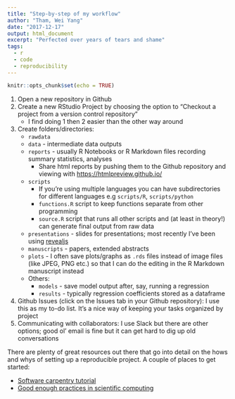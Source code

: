 ```yaml
---
title: "Step-by-step of my workflow"
author: "Tham, Wei Yang"
date: "2017-12-17"
output: html_document
excerpt: "Perfected over years of tears and shame"
tags:
  - r
  - code
  - reproducibility
---
```


```r
knitr::opts_chunk$set(echo = TRUE)
```

1. Open a new repository in Github
1. Create a new RStudio Project by choosing the option to "Checkout a project from a version control repository"
    + I find doing 1 then 2 easier than the other way around
1. Create folders/directories:
    + `rawdata`
    + `data` - intermediate data outputs
    + `reports` - usually R Notebooks or R Markdown files recording summary statistics, analyses
        + Share html reports by pushing them to the Github repository and viewing with [https://htmlpreview.github.io/](https://htmlpreview.github.io/) 
    + `scripts` 
        + If you're using multiple languages you can have subdirectories for different languages e.g `scripts/R`, `scripts/python`
        + `functions.R` script to keep functions separate from other programming
        + `source.R` script that runs all other scripts and (at least in theory!) can generate final output from raw data
    + `presentations` - slides for presentations; most recently I've been using [revealjs](http://rmarkdown.rstudio.com/revealjs_presentation_format.html)
    + `manuscripts` - papers, extended abstracts
    + `plots` - I often save plots/graphs as `.rds` files instead of image files (like JPEG, PNG etc.) so that I can do the editing in the R Markdown manuscript instead
    + Others: 
        + `models` - save model output after, say, running a regression
        + `results` - typically regression coefficients stored as a dataframe
1. Github Issues (click on the Issues tab in your Github repository): I use this as my to-do list. It's a nice way of keeping your tasks organized by project
1. Communicating with collaborators: I use Slack but there are other options; good ol' email is fine but it can get hard to dig up old conversations

There are plenty of great resources out there that go into detail on the hows and whys of setting up a reproducible project. A couple of places to get started:

- [Software carpentry tutorial](https://swcarpentry.github.io/r-novice-gapminder/02-project-intro/)
- [Good enough practices in scientific computing](http://journals.plos.org/ploscompbiol/article?id=10.1371/journal.pcbi.1005510)
    
